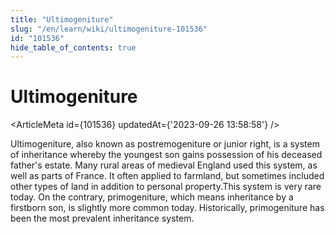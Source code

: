 ```yaml
---
title: "Ultimogeniture"
slug: "/en/learn/wiki/ultimogeniture-101536"
id: "101536"
hide_table_of_contents: true
---
```



# Ultimogeniture

<ArticleMeta id={101536} updatedAt={'2023-09-26 13:58:58'} />
<div className='border-solid border-b border-t-0 my-4 border-[var(--ifm-color-gray-300)]' />

Ultimogeniture, also known as postremogeniture or junior right, is a system of inheritance whereby the youngest son gains possession of his deceased father's estate. Many rural areas of medieval England used this system, as well as parts of France. It often applied to farmland, but sometimes included other types of land in addition to personal property.This system is very rare today. On the contrary, primogeniture, which means inheritance by a firstborn son, is slightly more common today. Historically, primogeniture has been the most prevalent inheritance system.
